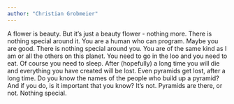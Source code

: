 ```yaml
---
author: "Christian Grobmeier"
---
```


A flower is beauty. But it’s just a beauty flower - nothing more. There is nothing special around it. You are a human who can program. Maybe you are good. There is nothing special around you. You are of the same kind as I am or all the others on this planet. You need to go in the loo and you need to eat. Of course you need to sleep. After (hopefully) a long time you will die and everything you have created will be lost. Even pyramids get lost, after a long time. Do you know the names of the people who build up a pyramid? And if you do, is it important that you know? It’s not. Pyramids are there, or not. Nothing special.
